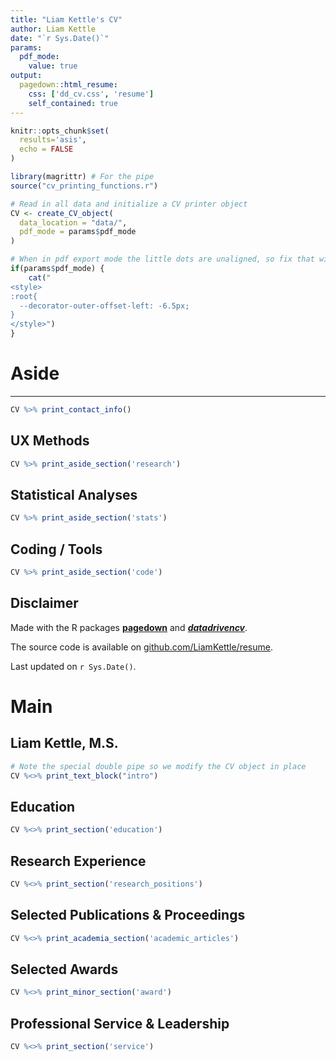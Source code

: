 ```yaml
---
title: "Liam Kettle's CV"
author: Liam Kettle
date: "`r Sys.Date()`"
params:
  pdf_mode:
    value: true
output:
  pagedown::html_resume:
    css: ['dd_cv.css', 'resume']
    self_contained: true
---
```


```r
knitr::opts_chunk$set(
  results='asis', 
  echo = FALSE
)

library(magrittr) # For the pipe
source("cv_printing_functions.r")

# Read in all data and initialize a CV printer object
CV <- create_CV_object(
  data_location = "data/",  
  pdf_mode = params$pdf_mode
)

```

```r
# When in pdf export mode the little dots are unaligned, so fix that with some conditional CSS.
if(params$pdf_mode) {
    cat("
<style>
:root{
  --decorator-outer-offset-left: -6.5px;
}
</style>")
}
```

# Aside

------------------------------------------------------------------------

```r
CV %>% print_contact_info()
```

## UX Methods {#methods}

```r
CV %>% print_aside_section('research')
```

## Statistical Analyses {#stats}

```r
CV %>% print_aside_section('stats')
```

## Coding / Tools {#code}

```r
CV %>% print_aside_section('code')
```

## Disclaimer {#disclaimer}

Made with the R packages [**pagedown**](https://github.com/rstudio/pagedown) and [***datadrivencv***](https://github.com/nstrayer/datadrivencv).

The source code is available on [github.com/LiamKettle/resume](https://github.com/LiamKettle/resume).

Last updated on `r Sys.Date()`.

# Main

## **Liam Kettle, M.S.** {#title}

```r
# Note the special double pipe so we modify the CV object in place
CV %<>% print_text_block("intro") 
```

## Education {data-icon="graduation-cap" data-concise="true"}

```r
CV %<>% print_section('education')
```

## Research Experience {data-icon="laptop"}

```r
CV %<>% print_section('research_positions')
```

<!-- ## Teaching Experience {data-icon="chalkboard-teacher"} -->

<!-- ```{r} -->
<!-- CV %<>% print_section('teaching_positions') -->
<!-- ``` -->

## Selected Publications & Proceedings {data-icon="book"}

```r
CV %<>% print_academia_section('academic_articles')
```

## Selected Awards {data-icon="award"}

```r
CV %<>% print_minor_section('award')
```

## Professional Service & Leadership {data-icon="user-tie"}

```r
CV %<>% print_section('service')
```